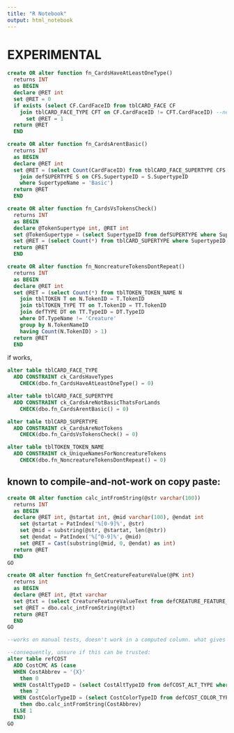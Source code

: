 ```yaml
---
title: "R Notebook"
output: html_notebook
---
```



# EXPERIMENTAL 
```sql
create OR alter function fn_CardsHaveAtLeastOneType()
  returns INT 
  as BEGIN 
  declare @RET int 
  set @RET = 0
  if exists (select CF.CardFaceID from tblCARD_FACE CF
    join tblCARD_FACE_TYPE CFT on CF.CardFaceID != CFT.CardFaceID) --need to make sure this anti-join method actually works 
      set @RET = 1
  return @RET 
  END 
```
```sql
create OR alter function fn_CardsArentBasic()
  returns INT 
  as BEGIN 
  declare @RET int 
  set @RET = (select Count(CardFaceID) from tblCARD_FACE_SUPERTYPE CFS
    join defSUPERTYPE S on CFS.SupertypeID = S.SupertypeID 
    where SupertypeName = 'Basic')
  return @RET 
  END 
```
```sql
create OR alter function fn_CardsVsTokensCheck()
  returns INT 
  as BEGIN 
  declare @TokenSupertype int, @RET int 
  set @TokenSupertype = (select SupertypeID from defSUPERTYPE where SupertypeName = 'TOKEN')
  set @RET = (select Count(*) from tblCARD_SUPERTYPE where SupertypeID = @TokenSupertype)
  return @RET 
  END 
```
```sql
create OR alter function fn_NoncreatureTokensDontRepeat()
  returns INT 
  as BEGIN 
  declare @RET int 
  set @RET = (select Count(*) from tblTOKEN_TOKEN_NAME N
    join tblTOKEN T on N.TokenID = T.TokenID
    join tblTOKEN_TYPE TT on T.TokenID = TT.TokenID
    join defTYPE DT on TT.TypeID = DT.TypeID 
    where DT.TypeName != 'Creature'
    group by N.TokenNameID
    having Count(N.TokenID) > 1)
  return @RET 
  END 
```

if works, 
```sql
alter table tblCARD_FACE_TYPE 
  ADD CONSTRAINT ck_CardsHaveTypes
    CHECK(dbo.fn_CardsHaveAtLeastOneType() = 0)

alter table tblCARD_FACE_SUPERTYPE 
  ADD CONSTRAINT ck_CardsAreNotBasicThatsForLands
    CHECK(dbo.fn_CardsArentBasic() = 0)

alter table tblCARD_SUPERTYPE 
  ADD CONSTRAINT ck_CardsAreNotTokens
    CHECK(dbo.fn_CardsVsTokensCheck() = 0)

alter table tblTOKEN_TOKEN_NAME 
  ADD CONSTRAINT ck_UniqueNamesForNoncreatureTokens 
    CHECK(dbo.fn_NoncreatureTokensDontRepeat() = 0)
``` 

## known to compile-and-not-work on copy paste:
```sql
create OR alter function calc_intFromString(@str varchar(100))
  returns INT 
  as BEGIN 
  declare @RET int, @startat int, @mid varchar(100), @endat int 
    set @startat = PatIndex('%[0-9]%', @str)
    set @mid = substring(@str, @startat, len(@str))
    set @endat = PatIndex('%[^0-9]%', @mid)
    set @RET = Cast(substring(@mid, 0, @endat) as int)
  return @RET
  END
GO

create OR alter function fn_GetCreatureFeatureValue(@PK int)
  returns int 
  as BEGIN 
  declare @RET int, @txt varchar
  set @txt = (select CreatureFeatureValueText from defCREATURE_FEATURE_VALUE where CreatureFeatureValueID = @PK)
  set @RET = dbo.calc_intFromString(@txt)
  return @RET 
  END 
GO 

--works on manual tests, doesn't work in a computed column. what gives

--consequently, unsure if this can be trusted: 
alter table refCOST
  ADD CostCMC AS (case 
  WHEN CostAbbrev = '{X}'
    then 0 
  WHEN CostAltTypeID = (select CostAltTypeID from defCOST_ALT_TYPE where CostAltTypeName = 'Color-optional')
    then 2 
  WHEN CostColorTypeID = (select CostColorTypeID from defCOST_COLOR_TYPE where CostColorTypeName = 'Generic')
    then dbo.calc_intFromString(CostAbbrev)
  ELSE 1
  END)
GO 
```

